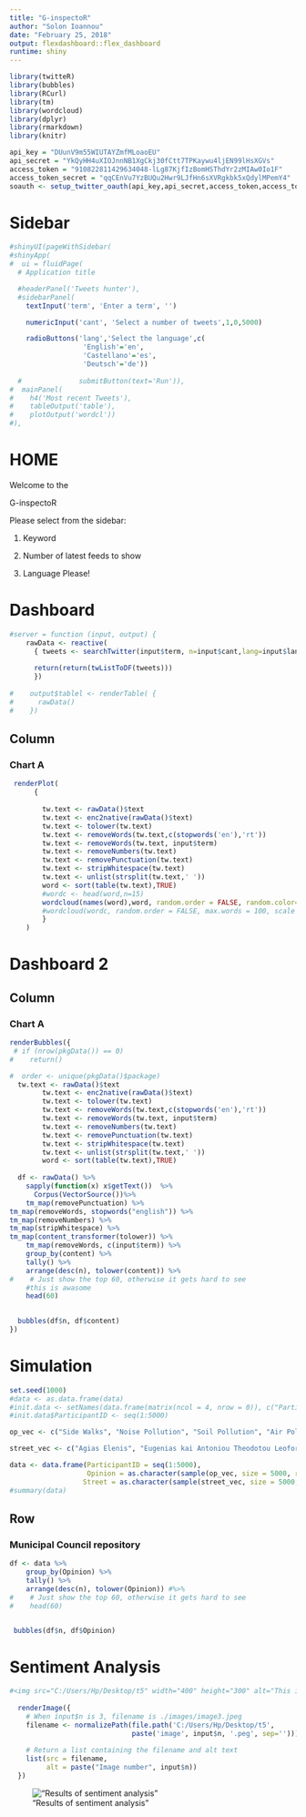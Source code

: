 ---
title: "G-inspectoR"
author: "Solon Ioannou"
date: "February 25, 2018"
output: flexdashboard::flex_dashboard
runtime: shiny
---


```{r setup, include=FALSE}
library(twitteR)
library(bubbles)
library(RCurl)
library(tm)
library(wordcloud)
library(dplyr)
library(rmarkdown)
library(knitr)

api_key = "DUunV9m55WIUTAYZmfMLoaoEU"
api_secret = "YkQyHH4uXIOJnnNB1XgCkj30fCtt7TPKaywu4ljEN99lHsXGVs"
access_token = "910822811429634048-lLg87KjfIzBomHSThdYr2zMIAw0Io1F"
access_token_secret = "qqCEnVu7YzBUQu2Hwr9LJfHn6sXVRgkbk5xQdylMPemY4"
soauth <- setup_twitter_oauth(api_key,api_secret,access_token,access_token_secret)


```


Sidebar {.sidebar}
==========================================================

```{r eruptions, echo=FALSE}
#shinyUI(pageWithSidebar(
#shinyApp(
#  ui = fluidPage(
  # Application title

  #headerPanel('Tweets hunter'),
  #sidebarPanel(
    textInput('term', 'Enter a term', '')

    numericInput('cant', 'Select a number of tweets',1,0,5000)

    radioButtons('lang','Select the language',c(
                  'English'='en',
                  'Castellano'='es',
                  'Deutsch'='de'))
                
  #              submitButton(text='Run')),
#  mainPanel(
#    h4('Most recent Tweets'),
#    tableOutput('table'),
#    plotOutput('wordcl'))
#),
```

HOME
====================================================

Welcome to the   

G-inspectoR  

Please select from the sidebar:  

1) Keyword  

2) Number of latest feeds to show  

3) Language Please!


Dashboard
====================================================

```{r include=FALSE}
#server = function (input, output) {
    rawData <- reactive(
      { tweets <- searchTwitter(input$term, n=input$cant,lang=input$lang)
      
      return(return(twListToDF(tweets)))
      })
    
#    output$tablel <- renderTable( {
#      rawData()
#    })
```

Column {data-width=650}
-----------------------------------------------------------------------

### Chart A

```{r echo=FALSE}
 renderPlot(
      {
        
        tw.text <- rawData()$text
        tw.text <- enc2native(rawData()$text)
        tw.text <- tolower(tw.text)
        tw.text <- removeWords(tw.text,c(stopwords('en'),'rt'))
        tw.text <- removeWords(tw.text, input$term)
        tw.text <- removeNumbers(tw.text)
        tw.text <- removePunctuation(tw.text)
        tw.text <- stripWhitespace(tw.text)
        tw.text <- unlist(strsplit(tw.text,' '))
        word <- sort(table(tw.text),TRUE)
        #wordc <- head(word,n=15)
        wordcloud(names(word),word, random.order = FALSE, random.color=FALSE, colors=rainbow(10), max.words = 100, scale=c(7,2),min.freq=1)
        #wordcloud(wordc, random.order = FALSE, max.words = 100, scale = c(5, 0.5))
        }
    )

```

Dashboard 2
====================================================

Column {data-width=650}
-----------------------------------------------------------------------

### Chart A

```{r}
renderBubbles({
 # if (nrow(pkgData()) == 0)
#    return()

#  order <- unique(pkgData()$package)
  tw.text <- rawData()$text
        tw.text <- enc2native(rawData()$text)
        tw.text <- tolower(tw.text)
        tw.text <- removeWords(tw.text,c(stopwords('en'),'rt'))
        tw.text <- removeWords(tw.text, input$term)
        tw.text <- removeNumbers(tw.text)
        tw.text <- removePunctuation(tw.text)
        tw.text <- stripWhitespace(tw.text)
        tw.text <- unlist(strsplit(tw.text,' '))
        word <- sort(table(tw.text),TRUE)
  
  df <- rawData() %>%
    sapply(function(x) x$getText())  %>%
      Corpus(VectorSource())%>%
    tm_map(removePunctuation) %>%
tm_map(removeWords, stopwords("english")) %>%
tm_map(removeNumbers) %>%
tm_map(stripWhitespace) %>%
tm_map(content_transformer(tolower)) %>%
    tm_map(removeWords, c(input$term)) %>%
    group_by(content) %>%
    tally() %>%
    arrange(desc(n), tolower(content)) %>%
#    # Just show the top 60, otherwise it gets hard to see
    #this is awasome
    head(60)

        
  bubbles(df$n, df$content)
})
```

Simulation
====================================================

```{r include=FALSE}
set.seed(1000)
#data <- as.data.frame(data)
#init.data <- setNames(data.frame(matrix(ncol = 4, nrow = 0)), c("ParticipantID" ,"Opinion", "Date", "Area"))
#init.data$ParticipantID <- seq(1:5000)

op_vec <- c("Side Walks", "Noise Pollution", "Soil Pollution", "Air Pollution", "Garbage", "Parking places", "Public transport", "Bicycle roads", "Healthcare centers", "Economy", "Unemployment", "Employment", "Transparency", "Justice", "Schools", "Physical activity", "Health", "Youth centers", "Elderly Centers", "Libraries", "Community centers", "Road lighting")

street_vec <- c("Agias Elenis", "Eugenias kai Antoniou Theodotou Leoforos", "Konstantinou Spyridaki Plateia", "Alkaiou", "Hlektras", "Medontos", "Antrokleous", "Iras", "Mpoumpoulinas", "Annis Komninis", "Theokritou", "Pindarou", "Arnaldas", "Thoukididou", "Stasandrou", "Afroditis", "Kritis", "Stasinou Leoforos" )

data <- data.frame(ParticipantID = seq(1:5000),
                   Opinion = as.character(sample(op_vec, size = 5000, replace = TRUE, prob = c(0.25, 0.1, 0.2, 0.3, 0.4, 0.5, 0.6, 0.7, 0.4, 0.3, 0.5, 0.2, 0.1, 0.2, 0.4, 0.2, 0.1, 0.4, 0.5, 0.7, 0.3, 0.4))),
                  Street = as.character(sample(street_vec, size = 5000, replace = TRUE)))
#summary(data)
```

Row {data-width=650}
-----------------------------------------------------------------------

### Municipal Council repository

```{r}
df <- data %>%
    group_by(Opinion) %>%
    tally() %>%
    arrange(desc(n), tolower(Opinion)) #%>%
#    # Just show the top 60, otherwise it gets hard to see
#    head(60)


 bubbles(df$n, df$Opinion)
```

Sentiment Analysis 
======================================================


```{r}


#<img src="C:/Users/Hp/Desktop/t5" width="400" height="300" alt="This is alternate text">
  
  renderImage({
    # When input$n is 3, filename is ./images/image3.jpeg
    filename <- normalizePath(file.path('C:/Users/Hp/Desktop/t5',
                              paste('image', input$n, '.peg', sep='')))
 
    # Return a list containing the filename and alt text
    list(src = filename,
         alt = paste("Image number", input$n))
  })

```

!["Results of sentiment analysis"](C:/Users/Hp/Desktop/t5.png)


